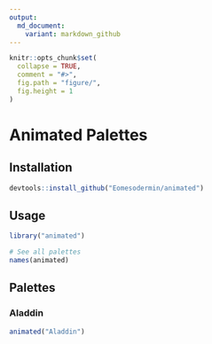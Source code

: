 ```yaml
---
output:
  md_document:
    variant: markdown_github
---
```


<!-- README.md is generated from README.Rmd. Please edit that file -->

```r
knitr::opts_chunk$set(
  collapse = TRUE,
  comment = "#>",
  fig.path = "figure/",
  fig.height = 1
)
```

# Animated Palettes



## Installation

```r
devtools::install_github("Eomesodermin/animated")
```

## Usage

```r
library("animated")

# See all palettes
names(animated)
```

## Palettes

### Aladdin

```r
animated("Aladdin")
```
